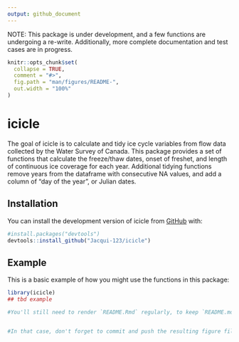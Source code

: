 ```yaml
---
output: github_document
---
```


NOTE: This package is under development, and a few functions are undergoing a re-write. Additionally, more complete documentation and test cases are in progress.

<!-- README.md is generated from README.Rmd. Please edit that file -->

```r

knitr::opts_chunk$set(
  collapse = TRUE,
  comment = "#>",
  fig.path = "man/figures/README-",
  out.width = "100%"
)
```

# icicle

<!-- badges: start -->
<!-- badges: end -->

The goal of icicle is to calculate and tidy ice cycle variables from flow data collected by the Water Survey of Canada. This package provides a set of functions that calculate the freeze/thaw dates, onset of freshet, and length of continuous ice coverage for each year. Additional tidying functions remove years from the dataframe with consecutive NA values, and add a column of "day of the year", or Julian dates. 

## Installation

You can install the development version of icicle from [GitHub](https://github.com/) with:

``` r
#install.packages("devtools")
devtools::install_github("Jacqui-123/icicle")
```

## Example

This is a basic example of how you might use the functions in this package:

```r
library(icicle)
## tbd example 
```


```r

#You'll still need to render `README.Rmd` regularly, to keep `README.md` up-to-date. `devtools::build_readme()` is handy for this.


#In that case, don't forget to commit and push the resulting figure files, so they display on GitHub and CRAN.

```

